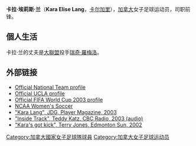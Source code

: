 {{Infobox football biography
| name                = 卡拉·兰
| image               = Karalang ucla vs scu 2005.jpg
| image_size          = 200
| caption             = 
| fullname            = 卡拉·埃莉斯·兰<br>Kara Elise Lang
| birth_date          = {{birth date and age|df=yes|1986|10|22}}
| birth_place         = {{加拿大}}[[卡爾加里|卡爾加里]]
| height              = 1.78m
| position            = [[前鋒_(足球)|前鋒]]
| youthclubs1         =
| youthyears1         =
| collegeyears1 = 2005–2008 
| college1 = {{flagicon|USA}} [[加州大學洛杉磯分校棕熊隊|加大洛杉磯分校]] 
| clubs1              = {{flagicon|CAN}} [[溫哥華白浪|溫哥華白浪]]
| years1              = 2003–2006
| caps1               = 22 <!-- LEAGUE APPEARANCES & GOALS ONLY-->
| goals1              = 13
| clubs2              = {{flagicon|USA}} {{link-en|絕壁藍調|Pali Blues}}
| years2              = 2009
| caps2               = 3 <!-- LEAGUE APPEARANCES & GOALS ONLY-->
| goals2              = 1
| clubs3              = {{flagicon|CAN}} [[溫哥華白浪|溫哥華白浪]]
| years3              = 2010
| caps3               = 8 <!-- LEAGUE APPEARANCES & GOALS ONLY-->
| goals3              = 1
|nationalyears1 = 2002 
|nationalteam1 = {{flagicon|CAN}} 加拿大U-19
|nationalcaps1 = 
|nationalgoals1 =
| nationalteam2       = {{flagicon|CAN}} [[加拿大女足|加拿大]]
| nationalyears2      = 2002–2011
| nationalcaps2       = 92
| nationalgoals2      = 34
| medaltemplates      = 
| club-update         = 2013-04-11
| nationalteam-update = 2013-04-11
}}

'''卡拉·埃莉斯·兰'''（'''Kara Elise Lang'''，{{bd|1986年|10月22日|catidx=Lang, Kara}}[[卡尔加里|卡尔加里]]），[[加拿大|加拿大]]女子足球运动员，司职前锋。

== 個人生活 ==
卡拉·兰的丈夫是[[美國職業棒球大聯盟|大聯盟]]投手[[瑞奇·羅梅洛_(投手)|瑞奇·羅梅洛]]。

== 外部链接 ==
* [https://web.archive.org/web/20060516021350/http://www.canadasoccer.com/eng/nationals/profile_w.asp?id=11&sub=2 Official National Team profile]
* [https://web.archive.org/web/20060827052418/http://uclabruins.cstv.com/sports/w-soccer/mtt/lang_kara00.html Official UCLA profile]
* [http://fifaworldcup.yahoo.com/03/en/t/pl/190131.html Official FIFA World Cup 2003 profile] {{Wayback|url=http://fifaworldcup.yahoo.com/03/en/t/pl/190131.html |date=20070224065422 }}
* [http://www.ncaasports.com/soccer/womens/ NCAA Women's Soccer] {{Wayback|url=http://www.ncaasports.com/soccer/womens/ |date=20080907204021 }}
* [https://web.archive.org/web/20051109025929/http://trueplayer.ca/play/soccer/kara_lang.php  "Kara Lang", JDG, Player Magazine, 2003]
* [http://www.cbc.ca/insidetrack/media/2003sep14_01.ram "Inside Track", Teddy Katz, CBC Radio, 2003 (audio)] 
* [http://www.canoe.ca/Slam021103/col_jones-sun.html "Kara's got kick", Terry Jones, Edmonton Sun, 2002]

{{Canada-bio-stub}}
{{soccer-player-stub}}

{{DEFAULTSORT:Lang, Kara}}
[[Category:加拿大國家女子足球隊球員|Category:加拿大國家女子足球隊球員]]
[[Category:加拿大女子足球运动员|Category:加拿大女子足球运动员]]